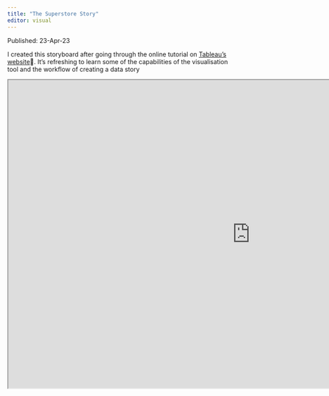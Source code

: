 ```yaml
---
title: "The Superstore Story"
editor: visual
---
```


Published: 23-Apr-23

I created this storyboard after going through the online tutorial on [Tableau's website](https://help.tableau.com/current/guides/get-started-tutorial/en-us/get-started-tutorial-home.htm)👻. It's refreshing to learn some of the capabilities of the visualisation tool and the workflow of creating a data story

```{=html}
<iframe width="1100"" height="700" src="https://public.tableau.com/shared/MH2NMZ79M?:display_count=n&:origin=viz_share_link?:showVizHome=no&:embed=true"></iframe>
```
